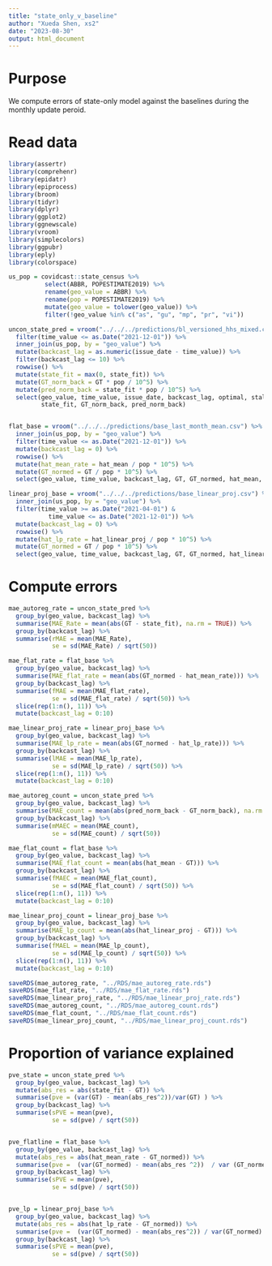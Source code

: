 ```yaml
---
title: "state_only_v_baseline"
author: "Xueda Shen, xs2"
date: "2023-08-30"
output: html_document
---
```


# Purpose

We compute errors of state-only model against the baselines during the monthly update peroid.

# Read data

```r
library(assertr)
library(comprehenr)
library(epidatr)
library(epiprocess)
library(broom)
library(tidyr)
library(dplyr)
library(ggplot2)
library(ggnewscale)
library(vroom)
library(simplecolors)
library(ggpubr)
library(eply)
library(colorspace)
```


```r
us_pop = covidcast::state_census %>%
          select(ABBR, POPESTIMATE2019) %>%
          rename(geo_value = ABBR) %>%
          rename(pop = POPESTIMATE2019) %>%
          mutate(geo_value = tolower(geo_value)) %>%
          filter(!geo_value %in% c("as", "gu", "mp", "pr", "vi"))

uncon_state_pred = vroom("../../../predictions/bl_versioned_hhs_mixed.csv") %>%
  filter(time_value <= as.Date("2021-12-01")) %>%
  inner_join(us_pop, by = "geo_value") %>%
  mutate(backcast_lag = as.numeric(issue_date - time_value)) %>%
  filter(backcast_lag <= 10) %>%
  rowwise() %>%
  mutate(state_fit = max(0, state_fit)) %>%
  mutate(GT_norm_back = GT * pop / 10^5) %>%
  mutate(pred_norm_back = state_fit * pop / 10^5) %>%
  select(geo_value, time_value, issue_date, backcast_lag, optimal, staleness, GT, 
         state_fit, GT_norm_back, pred_norm_back)


flat_base = vroom("../../../predictions/base_last_month_mean.csv") %>%
  inner_join(us_pop, by = "geo_value") %>%
  filter(time_value <= as.Date("2021-12-01")) %>%
  mutate(backcast_lag = 0) %>%
  rowwise() %>%
  mutate(hat_mean_rate = hat_mean / pop * 10^5) %>%
  mutate(GT_normed = GT / pop * 10^5) %>%
  select(geo_value, time_value, backcast_lag, GT, GT_normed, hat_mean, hat_mean_rate)

linear_proj_base = vroom("../../../predictions/base_linear_proj.csv") %>%
  inner_join(us_pop, by = "geo_value") %>%
  filter(time_value >= as.Date("2021-04-01") & 
           time_value <= as.Date("2021-12-01")) %>%
  mutate(backcast_lag = 0) %>%
  rowwise() %>%
  mutate(hat_lp_rate = hat_linear_proj / pop * 10^5) %>%
  mutate(GT_normed = GT / pop * 10^5) %>%
  select(geo_value, time_value, backcast_lag, GT, GT_normed, hat_linear_proj, hat_lp_rate)
```


# Compute errors

```r
mae_autoreg_rate = uncon_state_pred %>%
  group_by(geo_value, backcast_lag) %>%
  summarise(MAE_Rate = mean(abs(GT - state_fit), na.rm = TRUE)) %>%
  group_by(backcast_lag) %>%
  summarise(rMAE = mean(MAE_Rate),
            se = sd(MAE_Rate) / sqrt(50))

mae_flat_rate = flat_base %>%
  group_by(geo_value, backcast_lag) %>%
  summarise(MAE_flat_rate = mean(abs(GT_normed - hat_mean_rate))) %>%
  group_by(backcast_lag) %>%
  summarise(fMAE = mean(MAE_flat_rate),
            se = sd(MAE_flat_rate) / sqrt(50)) %>%
  slice(rep(1:n(), 11)) %>%
  mutate(backcast_lag = 0:10)

mae_linear_proj_rate = linear_proj_base %>%
  group_by(geo_value, backcast_lag) %>%
  summarise(MAE_lp_rate = mean(abs(GT_normed - hat_lp_rate))) %>%
  group_by(backcast_lag) %>%
  summarise(lMAE = mean(MAE_lp_rate),
            se = sd(MAE_lp_rate) / sqrt(50)) %>%
  slice(rep(1:n(), 11)) %>%
  mutate(backcast_lag = 0:10)
``` 


```r
mae_autoreg_count = uncon_state_pred %>%
  group_by(geo_value, backcast_lag) %>%
  summarise(MAE_count = mean(abs(pred_norm_back - GT_norm_back), na.rm = TRUE)) %>%
  group_by(backcast_lag) %>%
  summarise(mMAEC = mean(MAE_count),
            se = sd(MAE_count) / sqrt(50))

mae_flat_count = flat_base %>%
  group_by(geo_value, backcast_lag) %>%
  summarise(MAE_flat_count = mean(abs(hat_mean - GT))) %>%
  group_by(backcast_lag) %>%
  summarise(fMAEC = mean(MAE_flat_count),
            se = sd(MAE_flat_count) / sqrt(50)) %>%
  slice(rep(1:n(), 11)) %>%
  mutate(backcast_lag = 0:10)

mae_linear_proj_count = linear_proj_base %>%
  group_by(geo_value, backcast_lag) %>%
  summarise(MAE_lp_count = mean(abs(hat_linear_proj - GT))) %>%
  group_by(backcast_lag) %>%
  summarise(fMAEL = mean(MAE_lp_count),
            se = sd(MAE_lp_count) / sqrt(50)) %>%
  slice(rep(1:n(), 11)) %>%
  mutate(backcast_lag = 0:10)


```

```r
saveRDS(mae_autoreg_rate, "../RDS/mae_autoreg_rate.rds")
saveRDS(mae_flat_rate, "../RDS/mae_flat_rate.rds")
saveRDS(mae_linear_proj_rate, "../RDS/mae_linear_proj_rate.rds")
saveRDS(mae_autoreg_count, "../RDS/mae_autoreg_count.rds")
saveRDS(mae_flat_count, "../RDS/mae_flat_count.rds")
saveRDS(mae_linear_proj_count, "../RDS/mae_linear_proj_count.rds")


```



# Proportion of variance explained


```r
pve_state = uncon_state_pred %>%
  group_by(geo_value, backcast_lag) %>%
  mutate(abs_res = abs(state_fit - GT)) %>%
  summarise(pve = (var(GT) - mean(abs_res^2))/var(GT) ) %>%
  group_by(backcast_lag) %>%
  summarise(sPVE = mean(pve),
            se = sd(pve) / sqrt(50))


pve_flatline = flat_base %>%
  group_by(geo_value, backcast_lag) %>%
  mutate(abs_res = abs(hat_mean_rate - GT_normed)) %>%
  summarise(pve =  (var(GT_normed) - mean(abs_res ^2))  / var (GT_normed) ) %>%
  group_by(backcast_lag) %>%
  summarise(sPVE = mean(pve),
            se = sd(pve) / sqrt(50))


pve_lp = linear_proj_base %>%
  group_by(geo_value, backcast_lag) %>%
  mutate(abs_res = abs(hat_lp_rate - GT_normed)) %>%
  summarise(pve =  (var(GT_normed) - mean(abs_res^2)) / var(GT_normed) ) %>%
  group_by(backcast_lag) %>%
  summarise(sPVE = mean(pve),
            se = sd(pve) / sqrt(50))

```

